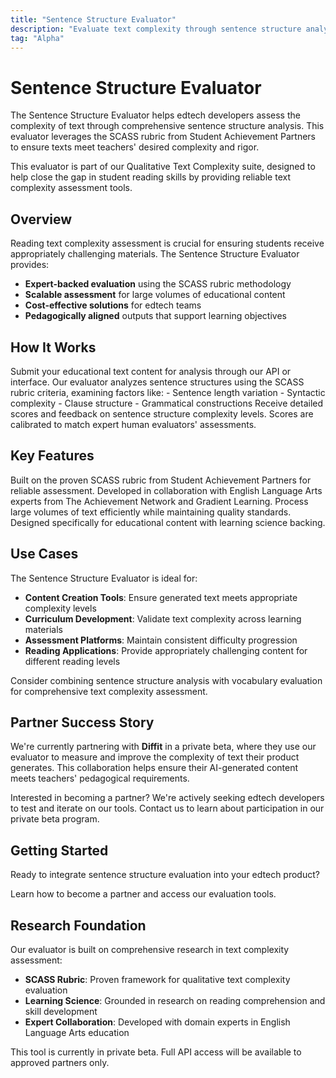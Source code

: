 ```yaml
---
title: "Sentence Structure Evaluator"
description: "Evaluate text complexity through sentence structure analysis using expert-backed rubrics"
tag: "Alpha"
---
```


# Sentence Structure Evaluator

The Sentence Structure Evaluator helps edtech developers assess the complexity of text through comprehensive sentence structure analysis. This evaluator leverages the SCASS rubric from Student Achievement Partners to ensure texts meet teachers' desired complexity and rigor.

<Info>
This evaluator is part of our Qualitative Text Complexity suite, designed to help close the gap in student reading skills by providing reliable text complexity assessment tools.
</Info>

## Overview

Reading text complexity assessment is crucial for ensuring students receive appropriately challenging materials. The Sentence Structure Evaluator provides:

- **Expert-backed evaluation** using the SCASS rubric methodology
- **Scalable assessment** for large volumes of educational content
- **Cost-effective solutions** for edtech teams
- **Pedagogically aligned** outputs that support learning objectives

## How It Works

<Steps>
<Step title="Text Input">
  Submit your educational text content for analysis through our API or interface.
</Step>

<Step title="Sentence Analysis">
  Our evaluator analyzes sentence structures using the SCASS rubric criteria, examining factors like:
  - Sentence length variation
  - Syntactic complexity
  - Clause structure
  - Grammatical constructions
</Step>

<Step title="Complexity Scoring">
  Receive detailed scores and feedback on sentence structure complexity levels.
  
  <Check>
  Scores are calibrated to match expert human evaluators' assessments.
  </Check>
</Step>
</Steps>

## Key Features

<CardGroup cols={2}>
<Card title="SCASS Rubric Alignment" icon="check-circle">
  Built on the proven SCASS rubric from Student Achievement Partners for reliable assessment.
</Card>

<Card title="Expert Validation" icon="star">
  Developed in collaboration with English Language Arts experts from The Achievement Network and Gradient Learning.
</Card>

<Card title="Scalable Assessment" icon="bolt">
  Process large volumes of text efficiently while maintaining quality standards.
</Card>

<Card title="Pedagogical Focus" icon="graduation-cap">
  Designed specifically for educational content with learning science backing.
</Card>
</CardGroup>

## Use Cases

The Sentence Structure Evaluator is ideal for:

- **Content Creation Tools**: Ensure generated text meets appropriate complexity levels
- **Curriculum Development**: Validate text complexity across learning materials
- **Assessment Platforms**: Maintain consistent difficulty progression
- **Reading Applications**: Provide appropriately challenging content for different reading levels

<Tip>
Consider combining sentence structure analysis with vocabulary evaluation for comprehensive text complexity assessment.
</Tip>

## Partner Success Story

We're currently partnering with **Diffit** in a private beta, where they use our evaluator to measure and improve the complexity of text their product generates. This collaboration helps ensure their AI-generated content meets teachers' pedagogical requirements.

<Note>
Interested in becoming a partner? We're actively seeking edtech developers to test and iterate on our tools. Contact us to learn about participation in our private beta program.
</Note>

## Getting Started

Ready to integrate sentence structure evaluation into your edtech product? 

<Card title="Join Our Beta Program" icon="rocket" href="/evaluators/getting-started">
  Learn how to become a partner and access our evaluation tools.
</Card>

## Research Foundation

Our evaluator is built on comprehensive research in text complexity assessment:

- **SCASS Rubric**: Proven framework for qualitative text complexity evaluation
- **Learning Science**: Grounded in research on reading comprehension and skill development  
- **Expert Collaboration**: Developed with domain experts in English Language Arts education

<Warning>
This tool is currently in private beta. Full API access will be available to approved partners only.
</Warning> 